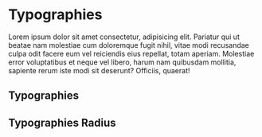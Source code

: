 
<Meta title="Design Tokens/Typographies" />

# Typographies

Lorem ipsum dolor sit amet consectetur, adipisicing elit. Pariatur qui ut
beatae nam molestiae cum doloremque fugit nihil, vitae modi recusandae culpa
odit facere eum vel reiciendis eius repellat, totam aperiam. Molestiae error
voluptatibus et neque vel libero, harum nam quibusdam mollitia, sapiente rerum
iste modi sit deserunt? Officiis, quaerat!

## Typographies

<DesignTokenDocBlock categoryName="Typographies" maxHeight="auto" />

## Typographies Radius
